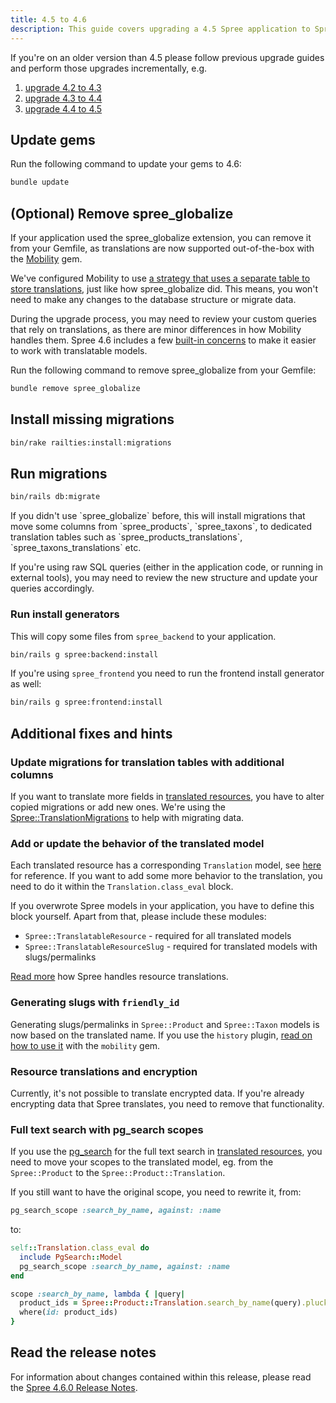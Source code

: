 ```yaml
---
title: 4.5 to 4.6
description: This guide covers upgrading a 4.5 Spree application to Spree 4.6.
---
```


<Note>
If you're on an older version than 4.5 please follow previous upgrade guides and perform those upgrades incrementally, e.g.

1. [upgrade 4.2 to 4.3](4.2-to-4.3)
2. [upgrade 4.3 to 4.4](4.3-to-4.4)
3. [upgrade 4.4 to 4.5](4.4-to-4.5)
</Note>

## Update gems

Run the following command to update your gems to 4.6:

```bash
bundle update
```

## (Optional) Remove spree_globalize

If your application used the spree_globalize extension, you can remove it from your Gemfile, as translations are now supported out-of-the-box with the [Mobility](https://github.com/shioyama/mobility) gem.

We've configured Mobility to use [a strategy that uses a separate table to store translations](https://dejimata.com/2017/3/3/translating-with-mobility#strategy-2), just like how spree_globalize did. This means, you won't need to make any changes to the database structure or migrate data.

During the upgrade process, you may need to review your custom queries that rely on translations, as there are minor differences in how Mobility handles them. Spree 4.6 includes a few [built-in concerns](../../customization/i18n) to make it easier to work with translatable models.

Run the following command to remove spree_globalize from your Gemfile:

```bash
bundle remove spree_globalize
```

## Install missing migrations

```bash
bin/rake railties:install:migrations
```

## Run migrations

```bash
bin/rails db:migrate
```

<Note>
If you didn't use `spree_globalize` before, this will install migrations that move some columns from `spree_products`, `spree_taxons`, to dedicated translation tables such as `spree_products_translations`, `spree_taxons_translations` etc.

If you're using raw SQL queries (either in the application code, or running in external tools), you may need to review the new structure and update your queries accordingly.
</Note>

### Run install generators

This will copy some files from `spree_backend` to your application.

```bash
bin/rails g spree:backend:install
```

If you're using `spree_frontend` you need to run the frontend install generator as well:

```bash
bin/rails g spree:frontend:install
```

## Additional fixes and hints

### Update migrations for translation tables with additional columns

If you want to translate more fields in [translated resources](/developer/customization/i18n#resource-translations), you have to alter copied migrations or add new ones.
We're using the [Spree::TranslationMigrations](https://github.com/spree/spree/blob/main/core/lib/spree/translation_migrations.rb) to help with migrating data.

### Add or update the behavior of the translated model

Each translated resource has a corresponding `Translation` model, see [here](https://github.com/spree/spree/blob/v4.6.5/core/app/models/spree/product.rb#L44) for reference.
If you want to add some more behavior to the translation, you need to do it within the `Translation.class_eval` block.

If you overwrote Spree models in your application, you have to define this block yourself. Apart from that, please include these modules: 
- `Spree::TranslatableResource` - required for all translated models
- `Spree::TranslatableResourceSlug` - required for translated models with slugs/permalinks

[Read more](/developer/customization/i18n#resource-translations-implementation) how Spree handles resource translations.

### Generating slugs with `friendly_id`

Generating slugs/permalinks in `Spree::Product` and `Spree::Taxon` models is now based on the translated name. If you use the `history` plugin, [read on how to use it](https://github.com/shioyama/friendly_id-mobility?tab=readme-ov-file#slug-history) with the `mobility` gem.

### Resource translations and encryption

Currently, it's not possible to translate encrypted data. If you're already encrypting data that Spree translates, you need to remove that functionality.

### Full text search with pg_search scopes

If you use the [pg_search](https://github.com/Casecommons/pg_search) for the full text search in [translated resources](/developer/customization/i18n#resource-translations), you need to move your scopes to the translated model, eg. from the `Spree::Product` to the `Spree::Product::Translation`. 

If you still want to have the original scope, you need to rewrite it, from:

```ruby
pg_search_scope :search_by_name, against: :name
```

to:

```ruby
self::Translation.class_eval do
  include PgSearch::Model
  pg_search_scope :search_by_name, against: :name
end

scope :search_by_name, lambda { |query|
  product_ids = Spree::Product::Translation.search_by_name(query).pluck(:spree_product_id)
  where(id: product_ids)
}
```

## Read the release notes

For information about changes contained within this release, please read the [Spree 4.6.0 Release Notes](https://github.com/spree/spree/releases/tag/v4.6.0).
